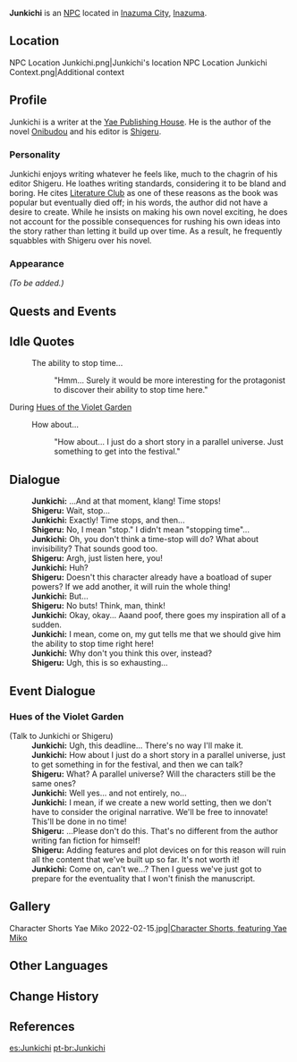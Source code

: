 {{Meta
<!-- REMOVE THIS TEMPLATE AFTER ADDING MISSING INFO -->
|missing_NPC_profile  = yes
}}
{{Character Infobox
|type             = NPC
|image            = NPC Junkichi.png
|realname         = 
|region           = Inazuma
|affiliation      = Yae Publishing House
|title            = Writer
|voiceEN          = [http://austinmatthewsva.com/ Austin Lee Matthews]<ref>Twitter: [https://twitter.com/amtraxVA/status/1466115881688190976 EN VA Self Announcement]</ref>
|voiceCN          = 
|voiceJP          = 
|dialoguereward   = 
}}
'''Junkichi''' {{Lang|ja=順吉}} is an [[NPC]] located in [[Inazuma City]], [[Inazuma]].

==Location==
<gallery>
NPC Location Junkichi.png|Junkichi's location
NPC Location Junkichi Context.png|Additional context
</gallery>

==Profile==
<!-- detailed story/lore information goes here -->
Junkichi is a writer at the [[Yae Publishing House]]. He is the author of the novel [[Onibudou]] and his editor is [[Shigeru]].

===Personality===
Junkichi enjoys writing whatever he feels like, much to the chagrin of his editor Shigeru. He loathes writing standards, considering it to be bland and boring. He cites [[Literature Club]] as one of these reasons as the book was popular but eventually died off; in his words, the author did not have a desire to create. While he insists on making his own novel exciting, he does not account for the possible consequences for rushing his own ideas into the story rather than letting it build up over time. As a result, he frequently squabbles with Shigeru over his novel.

===Appearance===
''(To be added.)''

==Quests and Events==
{{Quests and Events}}

==Idle Quotes==
{{Dialogue start}}
: {{DIcon|Idle}} The ability to stop time...
:: {{A|VO Junkichi 01.ogg}} "Hmm... Surely it would be more interesting for the protagonist to discover their ability to stop time here."
{{Dialogue end}}

;During [[Hues of the Violet Garden]]
{{Dialogue start}}
: {{DIcon|Idle}} How about...
:: {{A|VO Junkichi Irodori 01.ogg}} "How about... I just do a short story in a parallel universe. Just something to get into the festival."
{{Dialogue end}}

==Dialogue==
{{Dialogue start}}
:'''Junkichi:''' ...And at that moment, klang! Time stops!
:'''Shigeru:''' Wait, stop...
:'''Junkichi:''' Exactly! Time stops, and then...
:'''Shigeru:''' No, I mean "stop." I didn't mean "stopping time"...
:'''Junkichi:''' Oh, you don't think a time-stop will do? What about invisibility? That sounds good too.
:'''Shigeru:''' Argh, just listen here, you!
:'''Junkichi:''' Huh?
:'''Shigeru:''' Doesn't this character already have a boatload of super powers? If we add another, it will ruin the whole thing!
:'''Junkichi:''' But...
:'''Shigeru:''' No buts! Think, man, think!
:'''Junkichi:''' Okay, okay... Aaand poof, there goes my inspiration all of a sudden.
:'''Junkichi:''' I mean, come on, my gut tells me that we should give him the ability to stop time right here!
:'''Junkichi:''' Why don't you think this over, instead?
:'''Shigeru:''' Ugh, this is so exhausting...
{{Dialogue end}}

==Event Dialogue==
===Hues of the Violet Garden===
{{Dialogue start}}
;(Talk to Junkichi or Shigeru)
:'''Junkichi:''' Ugh, this deadline... There's no way I'll make it.
:'''Junkichi:''' How about I just do a short story in a parallel universe, just to get something in for the festival, and then we can talk?
:'''Shigeru:''' What? A parallel universe? Will the characters still be the same ones?
:'''Junkichi:''' Well yes... and not entirely, no...
:'''Junkichi:''' I mean, if we create a new world setting, then we don't have to consider the original narrative. We'll be free to innovate! This'll be done in no time!
:'''Shigeru:''' ...Please don't do this. That's no different from the author writing fan fiction for himself!
:'''Shigeru:''' Adding features and plot devices on for this reason will ruin all the content that we've built up so far. It's not worth it!
:'''Junkichi:''' Come on, can't we...? Then I guess we've just got to prepare for the eventuality that I won't finish the manuscript.
{{Dialogue end}}

==Gallery==
<gallery>
Character Shorts Yae Miko 2022-02-15.jpg|[https://twitter.com/genshinimpact/status/1493434894558515200 Character Shorts, featuring Yae Miko]
</gallery>

==Other Languages==
{{Other Languages
|default_hidden = 1
|en      = Junkichi
|zhs     = 顺吉
|zhs_rm  = Shùnjí
|zht     = 順吉
|zht_rm  = Shùnjí
|ja      = 順吉
|ja_rm   = Junkichi
|ko      = 쥰키치
|ko_rm   = Jyunkichi
|es      = Junkichi
|fr      = Junkichi
|ru      = Дзюнкити
|th      = Junkichi
|vi      = Junkichi
|de      = Junkichi
|id      = Junkichi
|pt      = Junkichi
|tr      = Junkichi
|it      = Junkichi
}}

==Change History==
{{Change History|2.0}}

==References==
{{Reflist}}

[[es:Junkichi]]
[[pt-br:Junkichi]]